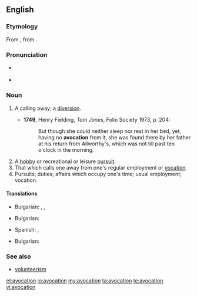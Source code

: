 {{wikipedia}}
==English==

===Etymology===
From {{etyl|la}} {{term|avocationem|āvocātiōnem}}, from {{term|avoco|avocō}}.

===Pronunciation===
* {{a|UK}} {{IPA|/avə(ʊ)ˈkeɪʃən/}}
* {{a|US}} {{IPA|/ævoʊˈkeɪʃən/|/ævəˈkeɪʃən/}}

===Noun===
{{en-noun}}

# {{obsolete}} A calling away; a [[diversion]].
#*'''1749''', Henry Fielding, ''Tom Jones'', Folio Society 1973, p. 204:
#*:But though she could neither sleep nor rest in her bed, yet, having no '''avocation''' from it, she was found there by her father at his return from Allworthy's, which was not till past ten o'clock in the morning.
# A [[hobby]] or recreational or leisure [[pursuit]].
# That which calls one away from one's regular employment or [[vocation]].
# Pursuits; duties; affairs which occupy one's time; usual employment; vocation.

====Translations====
{{trans-top|A calling away; a diversion}}
* Bulgarian: ,  {{t+|bg|развлечение}},  {{t|bg|странично занимание}}
{{trans-mid}}
{{trans-bottom}}

{{trans-top|A hobby}}
* Bulgarian: {{t|bg|хоби}}
{{trans-mid}}
* Spanish: {{t|es|pasatiempo|m}}, {{t|es|afición|f}}
{{trans-bottom}}

{{trans-top|usual employment; vocation}}
* Bulgarian: {{t+|bg|призвание}}
{{trans-mid}}
{{trans-bottom}}

===See also===
* [[volunteerism]]

[[et:avocation]]
[[io:avocation]]
[[my:avocation]]
[[ta:avocation]]
[[te:avocation]]
[[vi:avocation]]